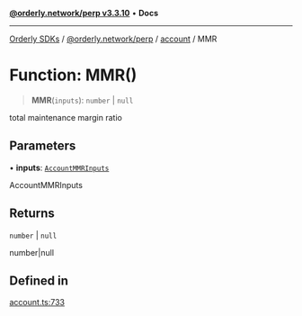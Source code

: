 [**@orderly.network/perp v3.3.10**](/sdks/tech-doc/@orderly.network/perp/README) • **Docs**

***

[Orderly SDKs](/sdks/tech-doc/packages) / [@orderly.network/perp](/sdks/tech-doc/@orderly.network/perp/README) / [account](/sdks/tech-doc/@orderly.network/perp/namespaces/account/README) / MMR

# Function: MMR()

> **MMR**(`inputs`): `number` \| `null`

total maintenance margin ratio

## Parameters

• **inputs**: [`AccountMMRInputs`](/sdks/tech-doc/@orderly.network/perp/namespaces/account/type-aliases/AccountMMRInputs)

AccountMMRInputs

## Returns

`number` \| `null`

number|null

## Defined in

[account.ts:733](https://github.com/OrderlyNetwork/js-sdk/blob/554ae704783e3b83c40bb234a899e8f02987d9b6/packages/perp/src/account.ts#L733)
